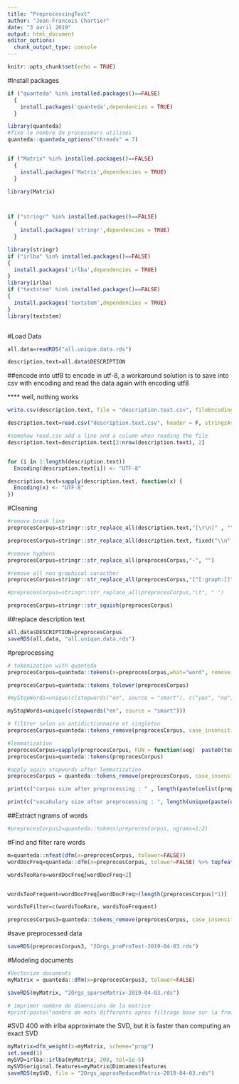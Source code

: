 ```yaml
---
title: "PreprocessingText"
author: "Jean-Francois Chartier"
date: "3 avril 2019"
output: html_document
editor_options: 
  chunk_output_type: console
---
```


```r
knitr::opts_chunk$set(echo = TRUE)
```

#Install packages
```r
if ("quanteda" %in% installed.packages()==FALSE)
  {
    install.packages('quanteda',dependencies = TRUE)
  }

library(quanteda)
#fixe le nombre de processeurs utilises
quanteda::quanteda_options("threads" = 7)


if ("Matrix" %in% installed.packages()==FALSE)
  {
    install.packages('Matrix',dependencies = TRUE)
  }

library(Matrix)



if ("stringr" %in% installed.packages()==FALSE)
  {
    install.packages('stringr',dependencies = TRUE)
  }

library(stringr)
if ("irlba" %in% installed.packages()==FALSE)
{
  install.packages('irlba',dependencies = TRUE)
}
library(irlba)
if ("textstem" %in% installed.packages()==FALSE)
{
  install.packages('textstem',dependencies = TRUE)
}
library(textstem)



```

#Load Data
```r
all.data=readRDS("all.unique.data.rds")

description.text=all.data$DESCRIPTION
```



##encode into utf8
to encode in utf-8, a workaround solution is to save into csv with encoding and read the data again with encoding utf8

**** well, nothing works
```r
write.csv(description.text, file = "description.text.csv", fileEncoding = "UTF-8")

description.text=read.csv("description.text.csv", header = F, stringsAsFactors = F, strip.white = T, flush = T, encoding = "UTF-8")

#somehow read.csv add a line and a column when reading the file
description.text=description.text[2:nrow(description.text), 2]


for (i in 1:length(description.text)) 
  Encoding(description.text[i]) <- "UTF-8"

description.text=sapply(description.text, function(x) {
  Encoding(x) <- "UTF-8"
})

```



#Cleaning 
```r

#remove break line
preprocesCorpus=stringr::str_replace_all(description.text,"[\r\n]" , "")

preprocesCorpus=stringr::str_replace_all(description.text, fixed("\\n", ignore_case = FALSE), " ")

#remove hyphens
preprocesCorpus=stringr::str_replace_all(preprocesCorpus,"-", "")

#remove all non graphical caracther
preprocesCorpus=stringr::str_replace_all(preprocesCorpus,"[^[:graph:]]", " ")

#preprocesCorpus=stringr::str_replace_all(preprocesCorpus,"\t", " ")

preprocesCorpus=stringr::str_squish(preprocesCorpus)

```

##replace description text
```r
all.data$DESCRIPTION=preprocesCorpus
saveRDS(all.data, "all.unique.data.rds")

```


#preprocessing 
```r

# tokenization with quanteda
preprocesCorpus=quanteda::tokens(x=preprocesCorpus,what="word", remove_punct = TRUE, remove_numbers = TRUE, remove_separators = TRUE,remove_hyphens = TRUE, remove_symbols=TRUE, remove_url = TRUE)

preprocesCorpus=quanteda::tokens_tolower(preprocesCorpus)

#myStopWords=unique(c(stopwords("en", source = "smart"), c("yes", "no", "thing", "can", "okay", "ok", "just", "good", "like", "something", "one", "moment", "say", "go", "speeches", "pages", "online", "default.aspx", "www.bankofengland.co.uk")))

myStopWords=unique(c(stopwords("en", source = "smart")))

# filtrer selon un antidictionnaire et singleton
preprocesCorpus=quanteda::tokens_remove(preprocesCorpus, case_insensitive = F, valuetype = "glob", pattern=myStopWords, min_nchar=3)

#lemmatization
preprocesCorpus=sapply(preprocesCorpus, FUN = function(seg)  paste0(textstem::lemmatize_words(seg), collapse = " "))
preprocesCorpus=quanteda::tokens(preprocesCorpus)

#apply again stopwords after lemmatization
preprocesCorpus = quanteda::tokens_remove(preprocesCorpus, case_insensitive = TRUE, valuetype = "glob", pattern=myStopWords)

print(c("corpus size after preprocessing : " , length(paste(unlist(preprocesCorpus)))))

print(c("vocabulary size after preprocessing : ", length(unique(paste(unlist(preprocesCorpus))) )))

```


##Extract ngrams of words
```r
#preprocesCorpus2=quanteda::tokens(preprocesCorpus, ngrams=1:2)
```

#Find and filter rare words
```r
m=quanteda::nfeat(dfm(x=preprocesCorpus, tolower=FALSE))
wordDocFreq=quanteda::dfm(x=preprocesCorpus, tolower=FALSE) %>% topfeatures(., n=m, decreasing = FALSE, scheme="docfreq")

wordsTooRare=wordDocFreq[wordDocFreq<2]


wordsTooFrequent=wordDocFreq[wordDocFreq>(length(preprocesCorpus)*1)]

wordsToFilter=c(wordsTooRare, wordsTooFrequent)

preprocesCorpus3=quanteda::tokens_remove(preprocesCorpus, case_insensitive = F, valuetype = "glob", pattern=names(wordsToFilter))

```


#save preprocessed data
```r
saveRDS(preprocesCorpus3, "2Orgs_preProText-2019-04-03.rds")

```

#Modeling documents
```r
#Vectorize documents 
myMatrix = quanteda::dfm(x=preprocesCorpus3, tolower=FALSE)

saveRDS(myMatrix, "2Orgs_sparseMatrix-2019-04-03.rds")

# imprimer nombre de dimensions de la matrice
#print(paste("nombre de mots differents apres filtrage base sur la frequence documentaire : ", length(myMatrix@Dimnames$features)))

```


#SVD 400 with irlba
approximate the SVD, but it is faster than computing an exact SVD
```r
myMatrix=dfm_weight(x=myMatrix, scheme="prop")
set.seed(1)
mySVD=irlba::irlba(myMatrix, 200, tol=1e-5)
mySVD$original.features=myMatrix@Dimnames$features
saveRDS(mySVD, file = "2Orgs_approxReducedMatrix-2019-04-03.rds")

```



